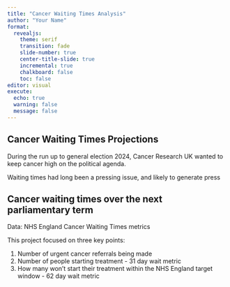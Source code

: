 ```yaml
---
title: "Cancer Waiting Times Analysis"
author: "Your Name"
format: 
  revealjs:
    theme: serif
    transition: fade
    slide-number: true
    center-title-slide: true
    incremental: true
    chalkboard: false
    toc: false
editor: visual
execute:
  echo: true
  warning: false
  message: false
---
```


## Cancer Waiting Times Projections

During the run up to general election 2024, Cancer Research UK wanted to keep cancer high on the political agenda.

Waiting times had long been a pressing issue, and likely to generate press

## Cancer waiting times over the next parliamentary term

Data: NHS England Cancer Waiting Times metrics

This project focused on three key points:

1.  Number of urgent cancer referrals being made 
2.  Number of people starting treatment - 31 day wait metric
3.  How many won't start their treatment within the NHS England target window - 62 day wait metric
